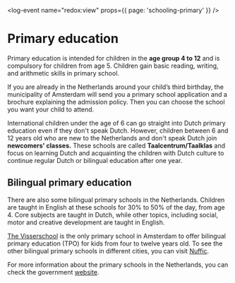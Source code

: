 <log-event name="redox:view" props={{ page: 'schooling-primary' }} />

# Primary education

Primary education is intended for children in the **age group 4 to 12** and is compulsory for children from age 5. Children gain basic reading, writing, and arithmetic skills in primary school.

<youtube id="hyJ7GWyeBIY" />

If you are already in the Netherlands around your child’s third birthday, the municipality of Amsterdam will send you a primary school application and a brochure explaining the admission policy. Then you can choose the school you want your child to attend.

International children under the age of 6 can go straight into Dutch primary education even if they don't speak Dutch. However, children between 6 and 12 years old who are new to the Netherlands and don't speak Dutch join **newcomers' classes.** These schools are called **Taalcentrum/Taalklas** and focus on learning Dutch and acquainting the children with Dutch culture to continue regular Dutch or bilingual education after one year.

## Bilingual primary education

There are also some bilingual primary schools in the Netherlands. Children are taught in English at these schools for 30% to 50% of the day, from age 4. Core subjects are taught in Dutch, while other topics, including social, motor and creative development are taught in English.

[The Visserschool](https://devisserschool.nl/home-eng/) is the only primary school in Amsterdam to offer bilingual primary education (TPO) for kids from four to twelve years old. To see the other bilingual primary schools in different cities, you can visit [Nuffic](https://www.nuffic.nl/onderwerpen/tweetalig-primair-onderwijs/tweetalige-basisscholen).

For more information about the primary schools in the Netherlands, you can check the government [website](https://www.government.nl/topics/primary-education/types-of-primary-school).

